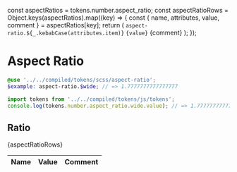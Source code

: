 const aspectRatios = tokens.number.aspect_ratio;
const aspectRatioRows = Object.keys(aspectRatios).map((key) => {
  const { name, attributes, value, comment } = aspectRatios[key];
  return (
    <tr key={name}>
      <td>
        <code>aspect-ratio.${_.kebabCase(attributes.item)}</code>
      </td>
      <td>
        <code>{value}</code>
      </td>
      <td>{comment}</td>
    </tr>
  );
});

<Meta title="Design/Tokens/Aspect Ratio" />

# Aspect Ratio

```scss
@use '../../compiled/tokens/scss/aspect-ratio';
$example: aspect-ratio.$wide; // => 1.7777777777777777
```

```javascript
import tokens from '../../compiled/tokens/js/tokens';
console.log(tokens.number.aspect_ratio.wide.value); // => 1.7777777777777777
```

## Ratio

<table>
  <thead>
    <tr>
      <th style={{ width: '10%' }}>Name</th>
      <th>Value</th>
      <th>Comment</th>
    </tr>
  </thead>
  <tbody>{aspectRatioRows}</tbody>
</table>
